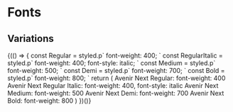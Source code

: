 
<Meta title="Assets/Fonts" />

# Fonts

## Variations

<Canvas>
  <Story name="Variations">
    <Fragment>
      {(() => {
        const Regular = styled.p`
          font-weight: 400;
        `
        const RegularItalic = styled.p`
          font-weight: 400;
          font-style: italic;
        `
        const Medium = styled.p`
          font-weight: 500;
        `
        const Demi = styled.p`
          font-weight: 700;
        `
        const Bold = styled.p`
          font-weight: 800;
        `
        return (
          <Fragment>
            <Regular>Avenir Next Regular: font-weight: 400</Regular>
            <RegularItalic>
              Avenir Next Regular Italic: font-weight: 400, font-style: italic
            </RegularItalic>
            <Medium>Avenir Next Medium: font-weight: 500</Medium>
            <Demi>Avenir Next Demi: font-weight: 700</Demi>
            <Bold>Avenir Next Bold: font-weight: 800</Bold>
          </Fragment>
        )
      })()}
    </Fragment>
  </Story>
</Canvas>
